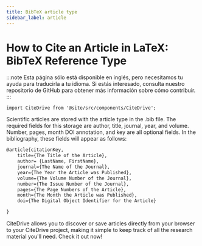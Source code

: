 ```yaml
---
title: BibTeX article type
sidebar_label: article
---
```


# How to Cite an Article in LaTeX: BibTeX Reference Type

:::note
Esta página sólo está disponible en inglés, pero necesitamos tu ayuda para traducirla a tu idioma. Si estás interesado, consulta nuestro repositorio de GitHub para obtener más información sobre cómo contribuir.
:::

```mdx-code-block
import CiteDrive from '@site/src/components/CiteDrive';
```
<CiteDrive /> 


Scientific articles are stored with the article type in the .bib file. The required fields for this storage are author, title, journal, year, and volume. Number, pages, month DOI annotation, and key are all optional fields. In the bibliography, these fields will appear as follows:


```latex
@article{citationKey,
	title={The Title of the Article},
	author= {LastName, FirstName},
	journal={The Name of the Journal},
	year={The Year the Article was Published},
	volume={The Volume Number of the Journal},
	number={The Issue Number of the Journal},
	pages={The Page Numbers of the Article},
	month={The Month the Article was Published},
	doi={The Digital Object Identifier for the Article}

}
```


CiteDrive allows you to discover or save articles directly from your browser to your CiteDrive project, making it simple to keep track of all the research material you'll need. Check it out now!
